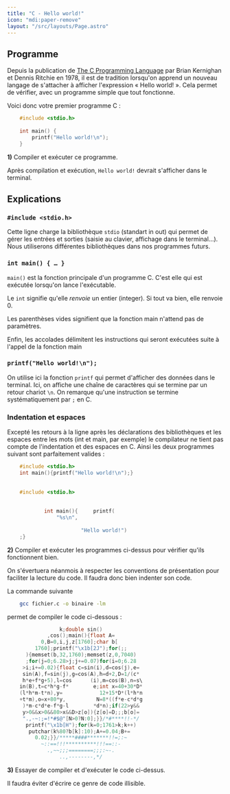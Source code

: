 ```yaml
---
title: "C - Hello world!"
icon: "mdi:paper-remove"
layout: "/src/layouts/Page.astro"
---
```


## Programme

Depuis la publication de [The C Programming
Language](https://fr.wikipedia.org/wiki/The_C_Programming_Language) par Brian
Kernighan et Dennis Ritchie en 1978, il est de tradition lorsqu'on apprend un
nouveau langage de s'attacher à afficher l'expression « Hello world! ». Cela
permet de vérifier, avec un programme simple que tout fonctionne.

Voici donc votre premier programme C :

```c
    #include <stdio.h>
    
    int main() {
    	printf("Hello world!\n");
    }
```

**1)** Compiler et exécuter ce programme.

Après compilation et exécution, `Hello world!` devrait s'afficher dans le
terminal.

## Explications

### `#include <stdio.h>`

Cette ligne charge la bibliothèque `stdio` (standart in out) qui permet de
gérer les entrées et sorties (saisie au clavier, affichage dans le terminal…).
Nous utiliserons différentes bibliothèques dans nos programmes futurs.

### `int main() { … }`

`main()` est la fonction principale d'un programme C. C'est elle qui est
exécutée lorsqu'on lance l'exécutable.

Le `int` signifie qu'elle _renvoie_ un entier (integer). Si tout va bien, elle
renvoie 0.

Les parenthèses vides signifient que la fonction main n'attend pas de
paramètres.

Enfin, les accolades délimitent les instructions qui seront exécutées suite à
l'appel de la fonction main

### `printf("Hello world!\n");`

On utilise ici la fonction `printf` qui permet d'afficher des données dans le
terminal. Ici, on affiche une chaîne de caractères qui se termine par un
retour chariot `\n`. On remarque qu'une instruction se termine
systématiquement par `;` en C.

### Indentation et espaces

Excepté les retours à la ligne après les déclarations des bibliothèques et les
espaces entre les mots (int et main, par exemple) le compilateur ne tient pas
compte de l'indentation et des espaces en C. Ainsi les deux programmes suivant
sont parfaitement valides :

```c
    #include <stdio.h>
    int main(){printf("Hello world!\n");}
    
    
    #include <stdio.h>
    
    
    		int main(){		printf(
    			"%s\n", 	
    			
    					"Hello world!")
    ;}
```

**2)** Compiler et exécuter les programmes ci-dessus pour vérifier qu'ils
fonctionnent bien.

On s'évertuera néanmois à respecter les conventions de présentation pour
faciliter la lecture du code. Il faudra donc bien indenter son code.

La commande suivante

```bash 
    gcc fichier.c -o binaire -lm
```

permet de compiler le code ci-dessous :

```c
                 k;double sin()
             ,cos();main(){float A=
           0,B=0,i,j,z[1760];char b[
         1760];printf("\x1b[2J");for(;;
      ){memset(b,32,1760);memset(z,0,7040)
      ;for(j=0;6.28>j;j+=0.07)for(i=0;6.28
     >i;i+=0.02){float c=sin(i),d=cos(j),e=
     sin(A),f=sin(j),g=cos(A),h=d+2,D=1/(c*
     h*e+f*g+5),l=cos      (i),m=cos(B),n=s\
    in(B),t=c*h*g-f*        e;int x=40+30*D*
    (l*h*m-t*n),y=            12+15*D*(l*h*n
    +t*m),o=x+80*y,          N=8*((f*e-c*d*g
     )*m-c*d*e-f*g-l        *d*n);if(22>y&&
     y>0&&x>0&&80>x&&D>z[o]){z[o]=D;;;b[o]=
     ".,-~:;=!*#$@"[N>0?N:0];}}/*#****!!-*/
      printf("\x1b[H");for(k=0;1761>k;k++)
       putchar(k%80?b[k]:10);A+=0.04;B+=
         0.02;}}/*****####*******!!=;:~
           ~::==!!!**********!!!==::-
             .,~~;;;========;;;:~-.
                 ..,--------,*/
```

**3)** Essayer de compiler et d'exécuter le code ci-dessus.

Il faudra éviter d'écrire ce genre de code illisible.